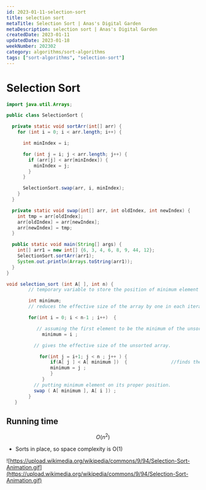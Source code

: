 ```yaml
---
id: 2023-01-11-selection-sort
title: selection sort
metaTitle: Selection Sort | Anas's Digital Garden
metaDescription: selection sort | Anas's Digital Garden
createdDate: 2023-01-11
updatedDate: 2023-01-18
weekNumber: 202302
category: algorithms/sort-algorithms
tags: ["sort-algorithms", "selection-sort"]
---
```


# Selection Sort

```java
import java.util.Arrays;

public class SelectionSort {

  private static void sortArr(int[] arr) {
    for (int i = 0; i < arr.length; i++) {

      int minIndex = i;

      for (int j = i; j < arr.length; j++) {
        if (arr[j] < arr[minIndex]) {
          minIndex = j;
        }
      }

      SelectionSort.swap(arr, i, minIndex);
    }
  }

  private static void swap(int[] arr, int oldIndex, int newIndex) {
    int tmp = arr[oldIndex];
    arr[oldIndex] = arr[newIndex];
    arr[newIndex] = tmp;
  }

  public static void main(String[] args) {
    int[] arr1 = new int[] {6, 3, 4, 6, 8, 9, 44, 12};
    SelectionSort.sortArr(arr1);
    System.out.println(Arrays.toString(arr1));
  }
}
```

```java
void selection_sort (int A[ ], int n) {
        // temporary variable to store the position of minimum element

        int minimum;
        // reduces the effective size of the array by one in each iteration.

        for(int i = 0; i < n-1 ; i++)  {

           // assuming the first element to be the minimum of the unsorted array.
             minimum = i ;

          // gives the effective size of the unsorted array.

            for(int j = i+1; j < n ; j++ ) {
                if(A[ j ] < A[ minimum ])  {                //finds the minimum element
                minimum = j ;
                }
             }
          // putting minimum element on its proper position.
          swap ( A[ minimum ], A[ i ]) ;
        }
   }
```

## Running time

$$
O(n^2)
$$

- Sorts in place, so space complexity is O(1)

![https://upload.wikimedia.org/wikipedia/commons/9/94/Selection-Sort-Animation.gif](https://upload.wikimedia.org/wikipedia/commons/9/94/Selection-Sort-Animation.gif)

